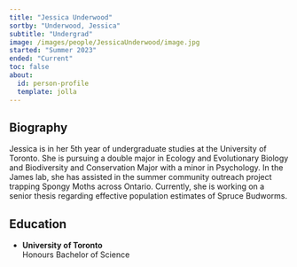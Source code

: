 ```yaml
---
title: "Jessica Underwood"
sortby: "Underwood, Jessica"
subtitle: "Undergrad"
image: /images/people/JessicaUnderwood/image.jpg
started: "Summer 2023"
ended: "Current"
toc: false
about:
  id: person-profile
  template: jolla
---
```


::: {#person-profile}
## Biography

Jessica is in her 5th year of undergraduate studies at the University of Toronto. She is pursuing a double major in Ecology and Evolutionary Biology and Biodiversity and Conservation Major with a minor in Psychology. In the James lab, she has assisted in the summer community outreach project trapping Spongy Moths across Ontario. Currently, she is working on a senior thesis regarding effective population estimates of Spruce Budworms.

## Education

-   **University of Toronto**<br /> Honours Bachelor of Science
:::
